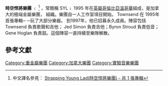 {{Expand language|1=en|status=yes|time=2022-03-02T15:26:30+00:00}}
'''時空悍將樂團''' ﹙ {{lang|en|Strapping Young Lad}}<ref>中文譯名參見： [http://www.kkbox.com.tw/funky/web_info/dNZaWg17SmEMgzP0007jb08J.html Strapping Young Lad(時空悍將樂團) - 共 1 張專輯]{{dead link|date=2018年3月 |bot=InternetArchiveBot |fix-attempted=yes }}</ref> ，常簡稱 SYL﹚ 1995 年在[[英屬哥倫比亞|英屬哥倫比亞]][[溫哥華|溫哥華]]組成，是加拿大的極端金屬樂團，{{lang|en|Devin Townsend}} 組織。樂團自一人工作室項目開始。 Townsend 在 1995年首張專輯─ {{lang|en|Heavy as a Really Heavy Thing}} ─玩了大部分樂器。
到1997年，他已招募永久成員。陣容包括 Townsend 負責歌聲和吉他； Jed Simon 負責吉他；Byron Stroud 負責低音； Gene Hoglan 負責鼓。這個陣容一直持續至樂隊解散。

==參考文獻==
{{reflist}}

{{Authority control}}
{{樂團小作品}}
{{DEFAULTSORT:Strapping Young Lad}}
[[Category:重金屬樂團|Category:重金屬樂團]]
[[Category:加拿大樂團|Category:加拿大樂團]]
[[Category:實驗音樂樂團|Category:實驗音樂樂團]]